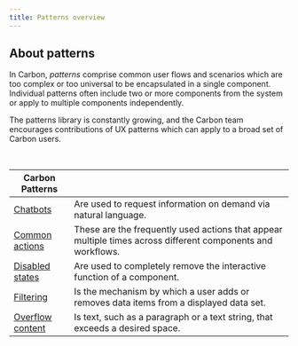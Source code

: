 ```yaml
---
title: Patterns overview
---
```

## About patterns

In Carbon, _patterns_ comprise common user flows and scenarios which are too complex or too universal to be encapsulated in a single component. Individual patterns often include two or more components from the system or apply to multiple components independently.

The patterns library is constantly growing, and the Carbon team encourages contributions of UX patterns which can apply to a broad set of Carbon users.

<br />

|Carbon Patterns |   |
|---|---|
|[Chatbots](/experimental/chatbot)  | Are used to request information on demand via natural language. |
|[Common actions](/patterns/common-actions)  | These are the frequently used actions that appear multiple times across different components and workflows.  |
|[Disabled states](/patterns/disabled-states)   |Are used to completely remove the interactive function of a component.   |
|[Filtering](/patterns/filtering)   |Is the mechanism by which a user adds or removes data items from a displayed data set.   |
|[Overflow content](/patterns/overflow-content) |Is text, such as a paragraph or a text string, that exceeds a desired space. |